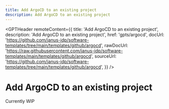 ```yaml
---
title: Add ArgoCD to an existing project
description: Add ArgoCD to an existing project
---
```



<GPTHeader
  remoteContent={{
    title: 'Add ArgoCD to an existing project',
    description: 'Add ArgoCD to an existing project',
    href: 'gpts/argocd',
    docUrl: 'https://github.com/janus-idp/software-templates/tree/main/templates/github/argocd',
    rawDocUrl:
      'https://raw.githubusercontent.com/janus-idp/software-templates/main/templates/github/argocd',
    sourceUrl: 'https://github.com/janus-idp/software-templates/tree/main/templates/github/argocd',
  }}
/>

# Add ArgoCD to an existing project

Currently WIP
